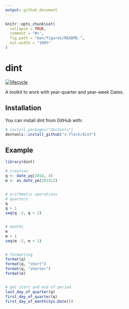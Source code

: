 ```yaml
---
output: github_document
---
```


<!-- README.md is generated from README.Rmd. Please edit that file -->

```r
knitr::opts_chunk$set(
  collapse = TRUE,
  comment = "#>",
  fig.path = "man/figures/README-",
  out.width = "100%"
)
```
# dint

[![lifecycle](https://img.shields.io/badge/lifecycle-stable-brightgreen.svg)](https://www.tidyverse.org/lifecycle/#stable)

A toolkit to work with year-quarter and year-week Dates.

## Installation

You can install dint from GitHub with:

```r
# install.packages("devtools")
devtools::install_github("s-fleck/dint")
```




## Example

```r
library(dint)

# creation
q <- date_yq(2014, 4)
m <- as_date_ym(201412)


# arithmetic operations
# quarters
q
q + 1
seq(q -2, q + 2)


# months
m
m + 1
seq(m -2, m + 2)


# formatting
format(q)
format(q, "short")
format(q, "shorter")
format(m)


# get start and end of period
last_day_of_quarter(q)
first_day_of_quarter(q)
first_day_of_month(Sys.Date())

```

